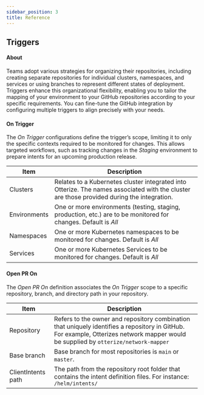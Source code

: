 ```yaml
---
sidebar_position: 3
title: Reference
---
```


## Triggers

#### About

Teams adopt various strategies for organizing their repositories, including creating separate repositories for individual clusters, namespaces, and services or using branches to represent different states of deployment. Triggers enhance this organizational flexibility, enabling you to tailor the mapping of your environment to your GitHub repositories according to your specific requirements. You can fine-tune the GitHub integration by configuring multiple triggers to align precisely with your needs.

#### On Trigger

The *On Trigger* configurations define the trigger’s scope, limiting it to only the specific contexts required to be monitored for changes. This allows targeted workflows, such as tracking changes in the *Staging* environment to prepare intents for an upcoming production release.

| Item         | Description                                                  |
|--------------|--------------------------------------------------------------|
| Clusters     | Relates to a Kubernetes cluster integrated into Otterize. The names associated with the cluster are those provided during the integration.  |
| Environments | One or more environments (testing, staging, production, etc.) are to be monitored for changes. Default is *All* |
| Namespaces   | One or more Kubernetes namespaces to be monitored for changes. Default is *All* |
| Services     | One or more Kubernetes Services to be monitored for changes. Default is *All* |
#### Open PR On

The *Open PR On* definition associates the *On Trigger* scope to a specific repository, branch, and directory path in your repository.

| Item               | Description                                                  |
|--------------------|--------------------------------------------------------------|
| Repository         | Refers to the owner and repository combination that uniquely identifies a repository in GitHub. For example, Otterizes network mapper would be supplied by `otterize/network-mapper`  |
| Base branch        | Base branch for most repositories is `main` or `master`.     |
| ClientIntents path | The path from the repository root folder that contains the intent definition files. For instance: `/helm/intents/` |
